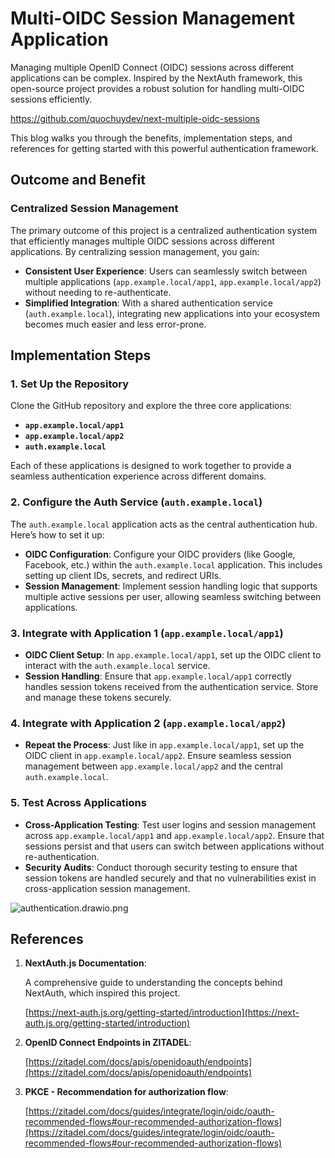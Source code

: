 # Multi-OIDC Session Management  Application

Managing multiple OpenID Connect (OIDC) sessions across different applications can be complex. Inspired by the NextAuth framework, this open-source project provides a robust solution for handling multi-OIDC sessions efficiently.

https://github.com/quochuydev/next-multiple-oidc-sessions

This blog walks you through the benefits, implementation steps, and references for getting started with this powerful authentication framework.

## Outcome and Benefit

### Centralized Session Management
The primary outcome of this project is a centralized authentication system that efficiently manages multiple OIDC sessions across different applications. By centralizing session management, you gain:

- **Consistent User Experience**: Users can seamlessly switch between multiple applications (`app.example.local/app1`, `app.example.local/app2`) without needing to re-authenticate.
- **Simplified Integration**: With a shared authentication service (`auth.example.local`), integrating new applications into your ecosystem becomes much easier and less error-prone.

## Implementation Steps

### 1. Set Up the Repository
Clone the GitHub repository and explore the three core applications:

- **`app.example.local/app1`**
- **`app.example.local/app2`**
- **`auth.example.local`**

Each of these applications is designed to work together to provide a seamless authentication experience across different domains.

### 2. Configure the Auth Service (`auth.example.local`)
The `auth.example.local` application acts as the central authentication hub. Here’s how to set it up:

- **OIDC Configuration**: Configure your OIDC providers (like Google, Facebook, etc.) within the `auth.example.local` application. This includes setting up client IDs, secrets, and redirect URIs.
- **Session Management**: Implement session handling logic that supports multiple active sessions per user, allowing seamless switching between applications.

### 3. Integrate with Application 1 (`app.example.local/app1`)

- **OIDC Client Setup**: In `app.example.local/app1`, set up the OIDC client to interact with the `auth.example.local` service.
- **Session Handling**: Ensure that `app.example.local/app1` correctly handles session tokens received from the authentication service. Store and manage these tokens securely.

### 4. Integrate with Application 2 (`app.example.local/app2`)

- **Repeat the Process**: Just like in `app.example.local/app1`, set up the OIDC client in `app.example.local/app2`. Ensure seamless session management between `app.example.local/app2` and the central `auth.example.local`.

### 5. Test Across Applications

- **Cross-Application Testing**: Test user logins and session management across `app.example.local/app1` and `app.example.local/app2`. Ensure that sessions persist and that users can switch between applications without re-authentication.
- **Security Audits**: Conduct thorough security testing to ensure that session tokens are handled securely and that no vulnerabilities exist in cross-application session management.

![authentication.drawio.png](authentication.drawio.png)

## References

1. **NextAuth.js Documentation**:

   A comprehensive guide to understanding the concepts behind NextAuth, which inspired this project.

   [https://next-auth.js.org/getting-started/introduction](https://next-auth.js.org/getting-started/introduction)

2. **OpenID Connect Endpoints in ZITADEL**:

   [https://zitadel.com/docs/apis/openidoauth/endpoints](https://zitadel.com/docs/apis/openidoauth/endpoints)

3. **PKCE - Recommendation for authorization flow**:

   [https://zitadel.com/docs/guides/integrate/login/oidc/oauth-recommended-flows#our-recommended-authorization-flows](https://zitadel.com/docs/guides/integrate/login/oidc/oauth-recommended-flows#our-recommended-authorization-flows)
